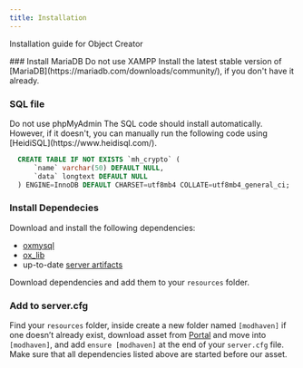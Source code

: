 ```yaml
---
title: Installation
---
```



Installation guide for Object Creator


<Steps>
### Install MariaDB
<Callout type="warning" emoji="⚠️">
  Do not use XAMPP
</Callout>
Install the latest stable version of [MariaDB](https://mariadb.com/downloads/community/), if you don't have it already.
 
### SQL file
<Callout type="warning" emoji="⚠️">
  Do not use phpMyAdmin
</Callout>
The SQL code should install automatically. However, if it doesn't, you can manually run the following code using [HeidiSQL](https://www.heidisql.com/).

```sql copy
  CREATE TABLE IF NOT EXISTS `mh_crypto` (
      `name` varchar(50) DEFAULT NULL,
      `data` longtext DEFAULT NULL
  ) ENGINE=InnoDB DEFAULT CHARSET=utf8mb4 COLLATE=utf8mb4_general_ci;
```

### Install Dependecies
Download and install the following dependencies:
- [oxmysql](https://github.com/overextended/oxmysql)
- [ox_lib](https://github.com/overextended/ox_lib)
- up-to-date [server artifacts](https://runtime.fivem.net/artifacts/fivem/build_server_windows/master/)
 
Download dependencies and add them to your `resources` folder.
### Add to server.cfg
Find your `resources` folder, inside create a new folder named `[modhaven]` if one doesn’t already exist, download asset from [Portal](https://portal.cfx.re/assets/granted-assets) and move into `[modhaven]`, and add `ensure [modhaven]` at the end of your `server.cfg` file. Make sure that all dependencies listed above are started before our asset.
</Steps>